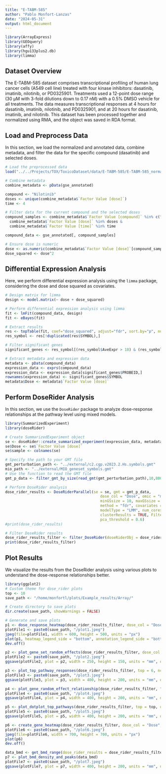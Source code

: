 ```yaml
---
title: "E-TABM-585"
author: "Pablo Monfort-Lanzas"
date: "2024-05-31"
output: html_document
---
```


```r
library(ArrayExpress)
library(GEOquery)
library(affy)
library(hgu133plus2.db)
library(limma)
```

## Dataset Overview

The E-TABM-585 dataset comprises transcriptional profiling of human lung cancer cells (A549 cell line) treated with four kinase inhibitors: dasatinib, imatinib, nilotinib, or PD0325901. Treatments used a 12-point dose range (30 µM with 3-fold dilutions down to 0.17 nM) with a 0.5% DMSO vehicle for all treatments. The data measures transcriptional responses at 4 hours for dasatinib, imatinib, nilotinib, and PD0325901, and at 20 hours for dasatinib, imatinib, and nilotinib. This dataset has been processed together and normalized using RMA, and the object was saved in RDA format.

## Load and Preprocess Data

In this section, we load the normalized and annotated data, combine metadata, and filter the data for the specific compound (dasatinib) and selected doses.

```r
# Load the preprocessed data
load("../../Projects/TOX/ToxicoDataset/data/E-TABM-585/E-TABM-585_normalized_annotated.rda")

# Combine metadata
combine_metadata <- pData(gse_annotated)

compound <- "Nilotinib"
doses <- unique(combine_metadata$`Factor Value [dose]`)
time <- 4

# Filter data for the current compound and the selected doses
compound_samples <- combine_metadata$`Factor Value [compound]` %in% c("none", compound) &
  combine_metadata$`Factor Value [dose]` %in% doses &
  combine_metadata$`Factor Value [time]` %in% time

compound_data <- gse_annotated[, compound_samples]

# Ensure dose is numeric
dose <- as.numeric(combine_metadata$`Factor Value [dose]`[compound_samples])
dose_squared <- dose^2
```

## Differential Expression Analysis

Here, we perform differential expression analysis using the `limma` package, considering the dose and dose squared as covariates.

```r
# Design matrix for limma
design <- model.matrix(~ dose + dose_squared)

# Perform differential expression analysis using limma
fit <- lmFit(compound_data, design)
fit <- eBayes(fit)

# Extract results
res <- topTable(fit, coef="dose_squared", adjust="fdr", sort.by="p", number=nrow(fit))
res_symbol <- res[!duplicated(res$SYMBOL),]

# Filter significant genes
significant_genes <- res_symbol[(res_symbol$AveExpr > 10) & (res_symbol$adj.P.Val < 0.1), ]

# Extract metadata and expression data
metadata <- pData(compound_data)
expression_data <- exprs(compound_data)
expression_data <- expression_data[significant_genes$PROBEID,]
rownames(expression_data) <- significant_genes$SYMBOL
metadata$Dose <- metadata$`Factor Value [dose]`
```

## Perform DoseRider Analysis

In this section, we use the `DoseRider` package to analyze dose-response relationships at the pathway level using mixed models.

```r
library(SummarizedExperiment)
library(doseRider)

# Create SummarizedExperiment object
se <- doseRider::create_summarized_experiment(expression_data, metadata)
se$Dose <- se$`Factor Value [dose]`
se$sample <- colnames(se)

# Specify the path to your GMT file
gmt_perturbation_path <- "../external/c2.cgp.v2023.2.Hs.symbols.gmt"
mio_path <- "../external/MIO_geneset_symbols.gmt"
# Use the function to read the GMT file
gmt_p_data <- filter_gmt_by_size(read_gmt(gmt_perturbation_path),10,800)

# Perform DoseRider analysis
dose_rider_results <- DoseRiderParallel(se = se, gmt = gmt_p_data, 
                                           dose_col = "Dose", omic = "microarray", 
                                           minGSsize = 10, maxGSsize = 800, 
                                           method = "fdr", covariates = c(),
                                           modelType = "LMM", num_cores = 10,
                                           clusterResults = TRUE, FilterPathway = TRUE,
                                           pca_threshold = 0.6)
#print(dose_rider_results)

# Filter DoseRider results
dose_rider_results_filter <- filter_DoseRider(doseRiderObj = dose_rider_results, filter_type = "pvalue", threshold = 0.01, model_type = "non_linear")
print(dose_rider_results_filter)

```

## Plot Results


We visualize the results from the DoseRider analysis using various plots to understand the dose-response relationships better.

```r
library(ggplot2)
# Custom theme for dose_rider plots
top <- 10
save_path <- "/home/monfortl/plots/Example_results/Array/"

# Create directory to save plots
dir.create(save_path, showWarnings = FALSE)

# Generate and save plots
p1 <- dose_response_heatmap(dose_rider_results_filter, dose_col = "Dose", top = top, order_column = "best_model_pvalue", decreasing = FALSE )
plotFile1 <- paste0(save_path, "/plot1.jpeg")
jpeg(file=plotFile1, width = 600, height = 500, units = "px")
plot(p1, heatmap_legend_side = "bottom", annotation_legend_side = "bottom",padding = unit(c(2, 2, 2, 2), "cm"))
dev.off()

p2 <- plot_gene_set_random_effects(dose_rider_results_filter, dose_col = "Dose", order_column = "best_model_pvalue", top = top) 
plotFile2 <- paste0(save_path, "/plot2.jpeg")
ggsave(plotFile2, plot = p2, width = 250, height = 150, units = "mm", dpi = 600)

p3 <- plot_top_pathway_responses(dose_rider_results_filter, top = 6, ncol = 3, order_column = "best_model_pvalue")
plotFile3 <- paste0(save_path, "/plot3.jpeg")
ggsave(plotFile3, plot = p3, width = 400, height = 200, units = "mm", dpi = 600)

p4 <- plot_gene_random_effect_relationship(dose_rider_results_filter, "JOHNSTONE_PARVB_TARGETS_2_UP")
plotFile4 <- paste0(save_path, "/plot4.jpeg")
ggsave(plotFile4, plot = p4, width = 400, height = 200, units = "mm", dpi = 600)

p5 <- plot_dotplot_top_pathways(dose_rider_results_filter, top = top, order_column = "Genes", decreasing = TRUE)
plotFile5 <- paste0(save_path, "/plot5.jpeg")
ggsave(plotFile5, plot = p5, width = 400, height = 200, units = "mm", dpi = 600)

p6 <- create_gene_heatmap(dose_rider_results_filter, dose_col = "Dose", gene_set_name = "JOHNSTONE_PARVB_TARGETS_2_UP")
plotFile6 <- paste0(save_path, "/plot6.jpeg")
jpeg(file=plotFile6, width = 700, height = 700, units = "px")
plot(p6)
dev.off()

data_bmd <- get_bmd_range(dose_rider_results = dose_rider_results_filter)
p7 <- plot_bmd_density_and_peaks(data_bmd)
plotFile7 <- paste0(save_path, "/plot7.jpeg")
ggsave(plotFile7, plot = p7, width = 400, height = 200, units = "mm", dpi = 600)
```

